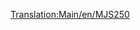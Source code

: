 [[Translation:Main/en/MJS250]]{{en/-}}{{Template:Treinen/Nl
|Naam=MJS250
|Afbeelding=[[File:en/Mjs250.png]]
|Kosten=£9,375 ($18.750)
|Snelheid=80 km/h (50 mph)
|Gewicht=65 t
|Kracht=600 pk (448 kW)
|Onderhoudskosten=£990 ($1.980)
|Ontworpen=1955
|Levensduur=22
|Capaciteit=n.v.t.
|Omschrijving=De MJS250 is de eerste op diesel aangedreven locomotief in [[Main/en/climate#Sub-arctic|subarctische (EN)]] en [[Main/en/climate#Sub-Tropical|subtropische (EN)]] klimaat. Het is goedkoop, maar dit ten koste van snelheid en kracht. Raak van deze trein zo rap mogelijk af, vanaf het moment dat je over de nodige middelen beschikt. Het is echter zo dat 2 MJS250 toestellen goedkoper en krachtiger zijn dan de krachtigere [[Main/en/Wills 2-8-0|Wills 2-8-0 (EN)]].
|Real-life=De MJS250 lijkt op de Davenport 44t switcher.}}